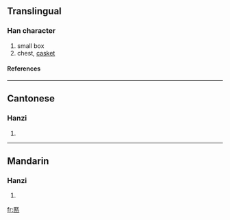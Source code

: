 {{see|匭}}

==Translingual==
===Han character===
{{Han char|rn=22|rad=匚|as=06|sn=8|four=|canj=尸大手弓 (SKQN)}}
# small box
# chest, [[casket]]
====References====
{{Han ref|kx=0153.341|hdz=10085.100|uh=5326|ud=21286}}
----
==Cantonese==
===Hanzi===
{{yue-hanzi|jyut=|y=gwai2}}
# {{defn|Cantonese}}
----
==Mandarin==
===Hanzi===
{{cmn-hanzi|tra=匭|pin=[[guǐ]] ([[gui3]])|wg=kuei<sup>3</sup>}}
# {{defn|Mandarin}}

[[fr:匦]]